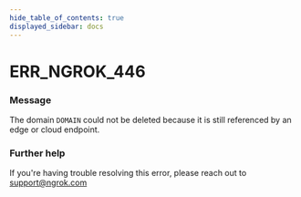 ```yaml
---
hide_table_of_contents: true
displayed_sidebar: docs
---
```



# ERR_NGROK_446

### Message

The domain `DOMAIN` could not be deleted because it is still referenced by an edge or cloud endpoint.

<ErrorDetails error="err_ngrok_446" />

### Further help

If you're having trouble resolving this error, please reach out to [support@ngrok.com](mailto:support@ngrok.com?subject=Help%20with%20ERR_NGROK_446)
